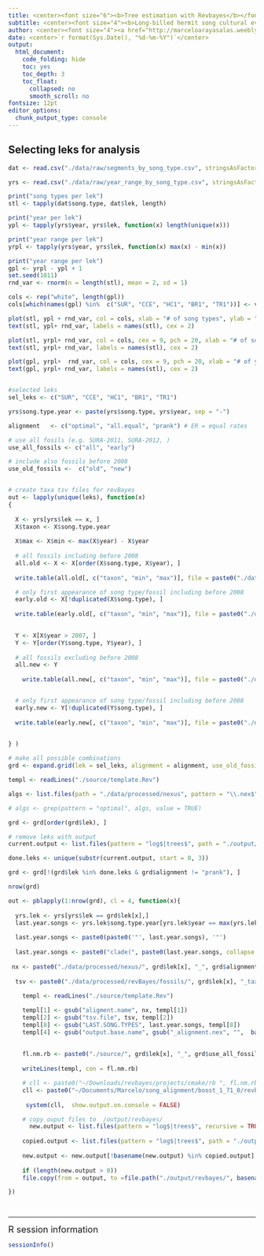 ```yaml
---
title: <center><font size="6"><b>Tree estimation with Revbayes</b></font></center>
subtitle: <center><font size="4"><b>Long-billed hermit song cultural evolution</b></font></center>
author: <center><font size="4"><a href="http://marceloarayasalas.weebly.com/">Marcelo Araya-Salas, PhD</a></font></center>
date: <center>`r format(Sys.Date(), "%d-%m-%Y")`</center>
output:
  html_document:
    code_folding: hide
    toc: yes
    toc_depth: 3
    toc_float:
      collapsed: no
      smooth_scroll: no
fontsize: 12pt 
editor_options: 
  chunk_output_type: console
---
```


## Selecting leks for analysis
```r

dat <- read.csv("./data/raw/segments_by_song_type.csv", stringsAsFactors = FALSE)

yrs <- read.csv("./data/raw/year_range_by_song_type.csv", stringsAsFactors = FALSE)

print("song types per lek")
stl <- tapply(dat$song.type, dat$lek, length)

print("year per lek")
ypl <- tapply(yrs$year, yrs$lek, function(x) length(unique(x)))

print("year range per lek")
yrpl <- tapply(yrs$year, yrs$lek, function(x) max(x) - min(x))

print("year range per lek")
gpl <- yrpl - ypl + 1
set.seed(1011)
rnd_var <- rnorm(n = length(stl), mean = 2, sd = 1)

cols <- rep("white", length(gpl))
cols[which(names(gpl) %in%  c("SUR", "CCE", "HC1", "BR1", "TR1"))] <- viridis::viridis(10, alpha = 0.5)[3]

plot(stl, ypl + rnd_var, col = cols, xlab = "# of song types", ylab = "# of years sampled", pch = 20, cex = 9)
text(stl, ypl+ rnd_var, labels = names(stl), cex = 2)

plot(stl, yrpl+ rnd_var, col = cols, cex = 9, pch = 20, xlab = "# of song types", ylab = "year range")
text(stl, yrpl+ rnd_var, labels = names(stl), cex = 2)

plot(gpl, yrpl+  rnd_var, col = cols, cex = 9, pch = 20, xlab = "# of year gaps", ylab = "year range")
text(gpl, yrpl+ rnd_var, labels = names(stl), cex = 2)


#selected leks
sel_leks <- c("SUR", "CCE", "HC1", "BR1", "TR1")

```



```r

yrs$song.type.year <- paste(yrs$song.type, yrs$year, sep = "-")

alignment	<- c("optimal", "all.equal", "prank") # ER = equal rates

# use all fosils (e.g. SURA-2011, SURA-2012, )
use_all_fossils <- c("all", "early")

# include also fossils before 2008
use_old_fossils <-  c("old", "new")


# create taxa tsv files for revBayes
out <- lapply(unique(leks), function(x)
{
  
  X <- yrs[yrs$lek == x, ]
  X$taxon <- X$song.type.year
  
  X$max <- X$min <- max(X$year) - X$year
  
  # all fossils including before 2008
  all.old <- X <- X[order(X$song.type, X$year), ]
  
  write.table(all.old[, c("taxon", "min", "max")], file = paste0("./data/processed/revBayes/fossils/", x, "_taxa_all_old.tsv"),  sep = "\t", quote = FALSE, row.names = FALSE)

  # only first appearance of song type/fossil including before 2008   
  early.old <- X[!duplicated(X$song.type), ]
  
  write.table(early.old[, c("taxon", "min", "max")], file = paste0("./data/processed/revBayes/fossils/", x,  "_taxa_early_old.tsv"), sep = "\t", quote = FALSE, row.names = FALSE)

  
  Y <- X[X$year > 2007, ] 
  Y <- Y[order(Y$song.type, Y$year), ]
  
  # all fossils excluding before 2008
  all.new <- Y
  
    write.table(all.new[, c("taxon", "min", "max")], file = paste0("./data/processed/revBayes/fossils/", x,  "_taxa_all_new.tsv"), sep = "\t", quote = FALSE, row.names = FALSE)


  # only first appearance of song type/fossil including before 2008   
  early.new <- Y[!duplicated(Y$song.type), ]
  
  write.table(early.new[, c("taxon", "min", "max")], file = paste0("./data/processed/revBayes/fossils/", x,  "_taxa_early_new.tsv"), sep = "\t", quote = FALSE, row.names = FALSE)

  
} )

# make all possible combinations
grd <- expand.grid(lek = sel_leks, alignment = alignment, use_old_fossils = use_old_fossils, use_all_fossils = use_all_fossils)

templ <- readLines("./source/template.Rev")

algs <- list.files(path = "./data/processed/nexus", pattern = "\\.nex$")

# algs <- grep(pattern = "optimal", algs, value = TRUE)

grd <- grd[order(grd$lek), ]

# remove leks with output
current.output <- list.files(pattern = "log$|trees$", path = "./output/revbayes", recursive = TRUE)

done.leks <- unique(substr(current.output, start = 0, 3))

grd <- grd[!(grd$lek %in% done.leks & grd$alignment != "prank"), ]

nrow(grd)

out <- pblapply(1:nrow(grd), cl = 4, function(x){
  
  yrs.lek <- yrs[yrs$lek == grd$lek[x],]
  last.year.songs <- yrs.lek$song.type.year[yrs.lek$year == max(yrs.lek$year)]
  
  last.year.songs <- paste0(paste0('"', last.year.songs), '"')
  
  last.year.songs <- paste0("clade(", paste0(last.year.songs, collapse = ", "), ")")
  
 nx <- paste0("./data/processed/nexus/", grd$lek[x], "_", grd$alignment[x], "_", grd$use_all_fossils[x], "_", grd$use_old_fossils[x], "_alignment.nex")
  
  tsv <- paste0("./data/processed/revBayes/fossils/", grd$lek[x], "_taxa_", grd$use_all_fossils[x], "_", grd$use_old_fossils[x], ".tsv")
  
    templ <- readLines("./source/template.Rev")

    templ[1] <- gsub("aligment.name", nx, templ[1])
    templ[2] <- gsub("tsv.file", tsv, templ[2])
    templ[8] <- gsub("LAST.SONG.TYPES", last.year.songs, templ[8])
    templ[4] <- gsub("output.base.name", gsub("_alignment.nex", "",  basename(nx)), templ[4])
    
    
    fl.nm.rb <- paste0("./source/", grd$lek[x], "_", grd$use_all_fossils[x], "_", grd$use_old_fossils[x],".Rev")
     
    writeLines(templ, con = fl.nm.rb)

    # cll <- paste0("~/Downloads/revbayes/projects/cmake/rb ", fl.nm.rb)
    cll <- paste0("~/Documents/Marcelo/song_alignment/boost_1_71_0/revbayes/projects/cmake/rb ", fl.nm.rb) 
    
     system(cll,  show.output.on.console = FALSE)

    # copy ouput files to  /output/revbayes/
      new.output <- list.files(pattern = "log$|trees$", recursive = TRUE)
    
    copied.output <- list.files(pattern = "log$|trees$", path = "./output/revbayes/", recursive = TRUE)
    
    new.output <- new.output[!basename(new.output) %in% copied.output]
    
    if (length(new.output > 0))
    file.copy(from = output, to =file.path("./output/revbayes/", basename(output)))

})

  
```

---

<font size="4">R session information</font>

```r

sessionInfo()

```
